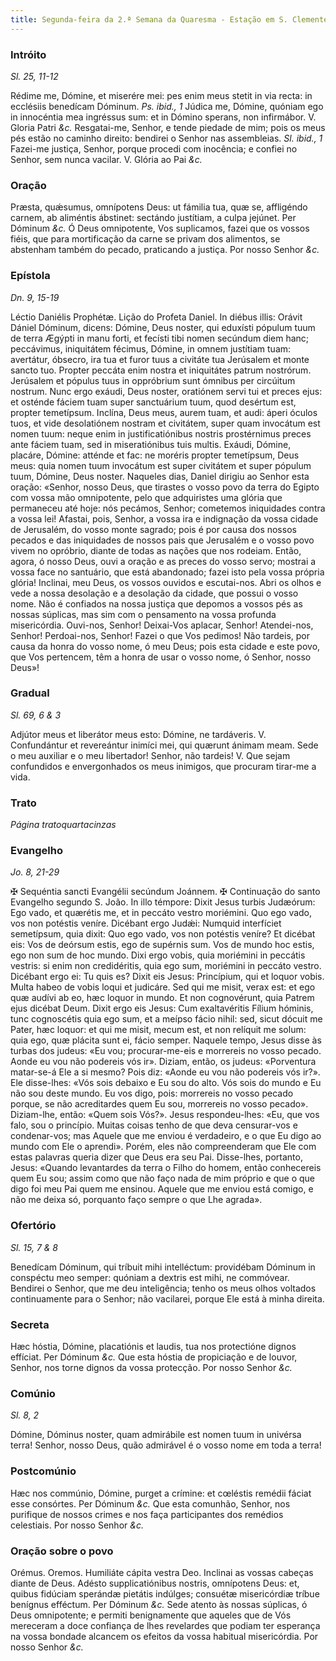 ```yaml
---
title: Segunda-feira da 2.ª Semana da Quaresma - Estação em S. Clemente
---
```


### Intróito

_Sl. 25, 11-12_

<div class="grid grid-cols-2 gap-5">
  <span class="text-justify">
    Rédime me, Dómine, et miserére mei: pes enim meus stetit in via recta: in
    ecclésiis benedícam Dóminum. <em>Ps. ibid., 1</em> Júdica me, Dómine,
    quóniam ego in innocéntia mea ingréssus sum: et in Dómino sperans, non
    infirmábor. V. Gloria Patri <em>&c.</em>
  </span>
  <span class="text-justify">
    Resgatai-me, Senhor, e tende piedade de mim; pois os meus pés estão no
    caminho direito: bendirei o Senhor nas assembleias. <em>Sl. ibid., 1</em>
    Fazei-me justiça, Senhor, porque procedi com inocência; e confiei no Senhor,
    sem nunca vacilar. V. Glória ao Pai <em>&c.</em>
  </span>
</div>

### Oração

<div class="grid grid-cols-2 gap-5">
  <span class="text-justify">
    Præsta, quǽsumus, omnípotens Deus: ut fámilia tua, quæ se, affligéndo
    carnem, ab aliméntis ábstinet: sectándo justítiam, a culpa jejúnet. Per
    Dóminum <em>&c.</em>
  </span>
  <span class="text-justify">
    Ó Deus omnipotente, Vos suplicamos, fazei que os vossos fiéis, que para
    mortificação da carne se privam dos alimentos, se abstenham também do
    pecado, praticando a justiça. Por nosso Senhor <em>&c.</em>
  </span>
</div>

### Epístola

_Dn. 9, 15-19_

<div class="grid grid-cols-2 gap-5">
  <span class="text-justify">Léctio Daniélis Prophétæ.</span>
  <span class="text-justify">Lição do Profeta Daniel.</span>
  <span class="text-justify">
    In diébus illis: Orávit Dániel Dóminum, dicens: Dómine, Deus noster, qui
    eduxísti pópulum tuum de terra Ægýpti in manu forti, et fecísti tibi nomen
    secúndum diem hanc; peccávimus, iniquitátem fécimus, Dómine, in omnem
    justítiam tuam: avertátur, óbsecro, ira tua et furor tuus a civitáte tua
    Jerúsalem et monte sancto tuo. Propter peccáta enim nostra et iniquitátes
    patrum nostrórum. Jerúsalem et pópulus tuus in oppróbrium sunt ómnibus per
    circúitum nostrum. Nunc ergo exáudi, Deus noster, oratiónem servi tui et
    preces ejus: et osténde fáciem tuam super sanctuárium tuum, quod desértum
    est, propter temetípsum. Inclína, Deus meus, aurem tuam, et audi: áperi
    óculos tuos, et vide desolatiónem nostram et civitátem, super quam invocátum
    est nomen tuum: neque enim in justificatiónibus nostris prostérnimus preces
    ante fáciem tuam, sed in miseratiónibus tuis multis. Exáudi, Dómine,
    placáre, Dómine: atténde et fac: ne moréris propter temetípsum, Deus meus:
    quia nomen tuum invocátum est super civitátem et super pópulum tuum, Dómine,
    Deus noster.
  </span>
  <span class="text-justify">
    Naqueles dias, Daniel dirigiu ao Senhor esta oração: «Senhor, nosso Deus,
    que tirastes o vosso povo da terra do Egipto com vossa mão omnipotente, pelo
    que adquiristes uma glória que permaneceu até hoje: nós pecámos, Senhor;
    cometemos iniquidades contra a vossa lei! Afastai, pois, Senhor, a vossa ira
    e indignação da vossa cidade de Jerusalém, do vosso monte sagrado; pois é
    por causa dos nossos pecados e das iniquidades de nossos pais que Jerusalém
    e o vosso povo vivem no opróbrio, diante de todas as nações que nos rodeiam.
    Então, agora, ó nosso Deus, ouvi a oração e as preces do vosso servo;
    mostrai a vossa face no santuário, que está abandonado; fazei isto pela
    vossa própria glória! Inclinai, meu Deus, os vossos ouvidos e escutai-nos.
    Abri os olhos e vede a nossa desolação e a desolação da cidade, que possui o
    vosso nome. Não é confiados na nossa justiça que depomos a vossos pés as
    nossas súplicas, mas sim com o pensamento na vossa profunda misericórdia.
    Ouvi-nos, Senhor! Deixai-Vos aplacar, Senhor! Atendei-nos, Senhor!
    Perdoai-nos, Senhor! Fazei o que Vos pedimos! Não tardeis, por causa da
    honra do vosso nome, ó meu Deus; pois esta cidade e este povo, que Vos
    pertencem, têm a honra de usar o vosso nome, ó Senhor, nosso Deus»!
  </span>
</div>

### Gradual

_Sl. 69, 6 & 3_

<div class="grid grid-cols-2 gap-5">
  <span class="text-justify">
    Adjútor meus et liberátor meus esto: Dómine, ne tardáveris. V. Confundántur
    et revereántur inimíci mei, qui quærunt ánimam meam.
  </span>
  <span class="text-justify">
    Sede o meu auxiliar e o meu libertador! Senhor, não tardeis! V. Que sejam
    confundidos e envergonhados os meus inimigos, que procuram tirar-me a vida.
  </span>
</div>

### Trato

_Página tratoquartacinzas_

### Evangelho

_Jo. 8, 21-29_

<div class="grid grid-cols-2 gap-5">
  <span class="text-justify">
    <span class="text-red-500">&#10016;</span> Sequéntia sancti Evangélii
    secúndum Joánnem.
  </span>
  <span class="text-justify">
    <span class="text-red-500">&#10016;</span> Continuação do santo Evangelho
    segundo S. João.
  </span>
  <span class="text-justify">
    In illo témpore: Dixit Jesus turbis Judæórum: Ego vado, et quærétis me, et
    in peccáto vestro moriémini. Quo ego vado, vos non potéstis veníre. Dicébant
    ergo Judǽi: Numquid interfíciet semetípsum, quia dixit: Quo ego vado, vos
    non potéstis veníre? Et dicébat eis: Vos de deórsum estis, ego de supérnis
    sum. Vos de mundo hoc estis, ego non sum de hoc mundo. Dixi ergo vobis, quia
    moriémini in peccátis vestris: si enim non credidéritis, quia ego sum,
    moriémini in peccáto vestro. Dicébant ergo ei: Tu quis es? Dixit eis Jesus:
    Princípium, qui et loquor vobis. Multa habeo de vobis loqui et judicáre. Sed
    qui me misit, verax est: et ego quæ audívi ab eo, hæc loquor in mundo. Et
    non cognovérunt, quia Patrem ejus dicébat Deum. Dixit ergo eis Jesus: Cum
    exaltavéritis Fílium hóminis, tunc cognoscétis quia ego sum, et a meípso
    fácio nihil: sed, sicut dócuit me Pater, hæc loquor: et qui me misit, mecum
    est, et non relíquit me solum: quia ego, quæ plácita sunt ei, fácio semper.
  </span>
  <span class="text-justify">
    Naquele tempo, Jesus disse às turbas dos judeus: «Eu vou; procurar-me-eis e
    morrereis no vosso pecado. Aonde eu vou não podereis vós ir». Diziam, então,
    os judeus: «Porventura matar-se-á Ele a si mesmo? Pois diz: «Aonde eu vou
    não podereis vós ir?». Ele disse-lhes: «Vós sois debaixo e Eu sou do alto.
    Vós sois do mundo e Eu não sou deste mundo. Eu vos digo, pois: morrereis no
    vosso pecado porque, se não acreditardes quem Eu sou, morrereis no vosso
    pecado». Diziam-lhe, então: «Quem sois Vós?». Jesus respondeu-lhes: «Eu, que
    vos falo, sou o princípio. Muitas coisas tenho de que deva censurar-vos e
    condenar-vos; mas Aquele que me enviou é verdadeiro, e o que Eu digo ao
    mundo com Ele o aprendi». Porém, eles não compreenderam que Ele com estas
    palavras queria dizer que Deus era seu Pai. Disse-lhes, portanto, Jesus:
    «Quando levantardes da terra o Filho do homem, então conhecereis quem Eu
    sou; assim como que não faço nada de mim próprio e que o que digo foi meu
    Pai quem me ensinou. Aquele que me enviou está comigo, e não me deixa só,
    porquanto faço sempre o que Lhe agrada».
  </span>
</div>

### Ofertório

_Sl. 15, 7 & 8_

<div class="grid grid-cols-2 gap-5">
  <span class="text-justify">
    Benedícam Dóminum, qui tríbuit mihi intelléctum: providébam Dóminum in
    conspéctu meo semper: quóniam a dextris est mihi, ne commóvear.
  </span>
  <span class="text-justify">
    Bendirei o Senhor, que me deu inteligência; tenho os meus olhos voltados
    continuamente para o Senhor; não vacilarei, porque Ele está à minha direita.
  </span>
</div>

### Secreta

<div class="grid grid-cols-2 gap-5">
  <span class="text-justify">
    Hæc hóstia, Dómine, placatiónis et laudis, tua nos protectióne dignos
    effíciat. Per Dóminum <em>&c.</em>
  </span>
  <span class="text-justify">
    Que esta hóstia de propiciação e de louvor, Senhor, nos torne dignos da
    vossa protecção. Por nosso Senhor <em>&c.</em>
  </span>
</div>

### Comúnio

_Sl. 8, 2_

<div class="grid grid-cols-2 gap-5">
  <span class="text-justify">
    Dómine, Dóminus noster, quam admirábile est nomen tuum in univérsa terra!
  </span>
  <span class="text-justify">
    Senhor, nosso Deus, quão admirável é o vosso nome em toda a terra!
  </span>
</div>

### Postcomúnio

<div class="grid grid-cols-2 gap-5">
  <span class="text-justify">
    Hæc nos commúnio, Dómine, purget a crímine: et cœléstis remédii fáciat esse
    consórtes. Per Dóminum <em>&c.</em>
  </span>
  <span class="text-justify">
    Que esta comunhão, Senhor, nos purifique de nossos crimes e nos faça
    participantes dos remédios celestiais. Por nosso Senhor <em>&c.</em>
  </span>
</div>

### Oração sobre o povo

<div class="grid grid-cols-2 gap-5">
  <span class="text-red-500 text-center">Orémus.</span>
  <span class="text-red-500 text-center">Oremos.</span>
  <span class="text-justify">Humiliáte cápita vestra Deo.</span>
  <span class="text-justify">Inclinai as vossas cabeças diante de Deus.</span>
  <span class="text-justify">
    Adésto supplicatiónibus nostris, omnípotens Deus: et, quibus fidúciam
    sperándæ pietátis indúlges; consuétæ misericórdiæ tríbue benígnus efféctum.
    Per Dóminum <em>&c.</em>
  </span>
  <span class="text-justify">
    Sede atento às nossas súplicas, ó Deus omnipotente; e permiti benignamente
    que aqueles que de Vós mereceram a doce confiança de lhes revelardes que
    podiam ter esperança na vossa bondade alcancem os efeitos da vossa habitual
    misericórdia. Por nosso Senhor <em>&c.</em>
  </span>
</div>
